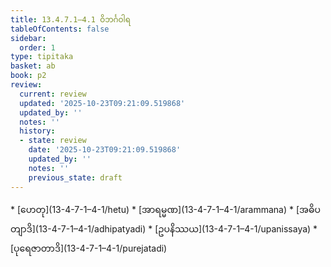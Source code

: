 ```yaml
---
title: 13.4.7.1–4.1 ဝိဘင်္ဂဝါရ
tableOfContents: false
sidebar:
  order: 1
type: tipitaka
basket: ab
book: p2
review:
  current: review
  updated: '2025-10-23T09:21:09.519868'
  updated_by: ''
  notes: ''
  history:
  - state: review
    date: '2025-10-23T09:21:09.519868'
    updated_by: ''
    notes: ''
    previous_state: draft
---
```



<ReviewStatus review={frontmatter.review} showDetails={true} />

<HypothesisAnnotation frontmatter={frontmatter} />

<DynamicBreadcrumb />



<TableOfContents book="p2" section="13.4.7.1">
* [ဟေတု](13-4-7-1–4-1/hetu)
* [အာရမ္မဏ](13-4-7-1–4-1/arammana)
* [အဓိပတျာဒိ](13-4-7-1–4-1/adhipatyadi)
* [ဥပနိဿယ](13-4-7-1–4-1/upanissaya)
* [ပုရေဇာတာဒိ](13-4-7-1–4-1/purejatadi)
</TableOfContents>